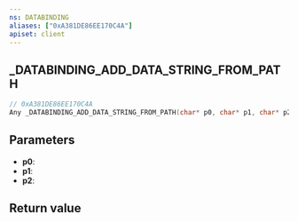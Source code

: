 ```yaml
---
ns: DATABINDING
aliases: ["0xA381DE86EE170C4A"]
apiset: client
---
```

## _DATABINDING_ADD_DATA_STRING_FROM_PATH

```c
// 0xA381DE86EE170C4A
Any _DATABINDING_ADD_DATA_STRING_FROM_PATH(char* p0, char* p1, char* p2);
```


## Parameters
* **p0**:
* **p1**:
* **p2**:

## Return value